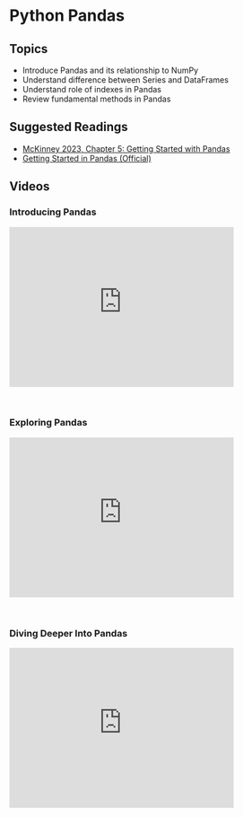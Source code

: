# Python Pandas

## Topics

-   Introduce Pandas and its relationship to NumPy
-   Understand difference between Series and DataFrames
-   Understand role of indexes in Pandas
-   Review fundamental methods in Pandas

## Suggested Readings

-   [McKinney 2023, Chapter 5: Getting Started with Pandas](https://wesmckinney.com/book/pandas-basics)
-   [Getting Started in Pandas (Official)](https://pandas.pydata.org/docs/getting_started/index.html#getting-started)

## Videos

### Introducing Pandas

<iframe id="kmsembed-1_9aoaw9hx" width="400" height="285" src="https://kaltura-prod.its.virginia.edu/embed/secure/iframe/entryId/1_9aoaw9hx/uiConfId/55951482/pbc/365587152/st/0" class="kmsembed" allowfullscreen webkitallowfullscreen mozAllowFullScreen allow="autoplay *; fullscreen *; encrypted-media *" referrerPolicy="no-referrer-when-downgrade" sandbox="allow-downloads allow-forms allow-same-origin allow-scripts allow-top-navigation allow-pointer-lock allow-popups allow-modals allow-orientation-lock allow-popups-to-escape-sandbox allow-presentation allow-top-navigation-by-user-activation" frameborder="0" title="DS 5100 M06 Introducing Pandas"></iframe><br />

### Exploring Pandas

<iframe id="kmsembed-1_tn181naz" width="400" height="285" src="https://kaltura-prod.its.virginia.edu/embed/secure/iframe/entryId/1_tn181naz/uiConfId/55951482/pbc/365587152/st/0" class="kmsembed" allowfullscreen webkitallowfullscreen mozAllowFullScreen allow="autoplay *; fullscreen *; encrypted-media *" referrerPolicy="no-referrer-when-downgrade" sandbox="allow-downloads allow-forms allow-same-origin allow-scripts allow-top-navigation allow-pointer-lock allow-popups allow-modals allow-orientation-lock allow-popups-to-escape-sandbox allow-presentation allow-top-navigation-by-user-activation" frameborder="0" title="DS 5100 M06 Exploring Pandas"></iframe><br />

### Diving Deeper Into Pandas

<iframe id="kmsembed-1_kr019fk4" width="400" height="285" src="https://kaltura-prod.its.virginia.edu/embed/secure/iframe/entryId/1_kr019fk4/uiConfId/55951482/pbc/365587152/st/0" class="kmsembed" allowfullscreen webkitallowfullscreen mozAllowFullScreen allow="autoplay *; fullscreen *; encrypted-media *" referrerPolicy="no-referrer-when-downgrade" sandbox="allow-downloads allow-forms allow-same-origin allow-scripts allow-top-navigation allow-pointer-lock allow-popups allow-modals allow-orientation-lock allow-popups-to-escape-sandbox allow-presentation allow-top-navigation-by-user-activation" frameborder="0" title="DS 5100 M06 Diving Deeper Into Pandas"></iframe><br />
